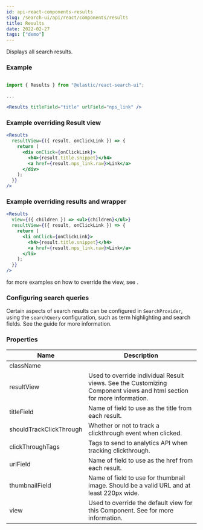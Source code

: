 ```yaml
---
id: api-react-components-results
slug: /search-ui/api/react/components/results
title: Results
date: 2022-02-27
tags: ["demo"]
---
```


Displays all search results.

### Example

```jsx

import { Results } from "@elastic/react-search-ui";

...

<Results titleField="title" urlField="nps_link" />
```

### Example overriding Result view

```jsx
<Results
  resultView={({ result, onClickLink }) => {
    return (
      <div onClick={onClickLink}>
        <h4>{result.title.snippet}</h4>
        <a href={result.nps_link.raw}>Link</a>
      </div>
    );
  }}
/>
```

### Example overriding results and wrapper

```jsx
<Results
  view={({ children }) => <ul>{children}</ul>}
  resultView={({ result, onClickLink }) => {
    return (
      <li onClick={onClickLink}>
        <h4>{result.title.snippet}</h4>
        <a href={result.nps_link.raw}>Link</a>
      </li>
    );
  }}
/>
```

for more examples on how to override the view, see <DocLink id="guides-customizing-styles-and-html" section="results-component" text="Customizing styles and HTML" />.

### Configuring search queries

Certain aspects of search results can be configured in `SearchProvider`, using the `searchQuery` configuration, such as
term highlighting and search fields. See the <DocLink
  id="api-core-configuration"
  section="search-query-queryconfig"
  text="Search Query Configuration"
/> guide
for more information.

### Properties

| Name                    | Description                                                                                                                                                                                                   |
| ----------------------- | ------------------------------------------------------------------------------------------------------------------------------------------------------------------------------------------------------------- |
| className               |                                                                                                                                                                                                               |
| resultView              | Used to override individual Result views. See the Customizing Component views and html section for more information.                                                                                          |
| titleField              | Name of field to use as the title from each result.                                                                                                                                                           |
| shouldTrackClickThrough | Whether or not to track a clickthrough event when clicked.                                                                                                                                                    |
| clickThroughTags        | Tags to send to analytics API when tracking clickthrough.                                                                                                                                                     |
| urlField                | Name of field to use as the href from each result.                                                                                                                                                            |
| thumbnailField          | Name of field to use for thumbnail image. Should be a valid URL and at least 220px wide.                                                                                                                      |
| view                    | Used to override the default view for this Component. See <DocLink id="guides-customizing-styles-and-html" section="customizing-html" text="Customization: Component views and HTML" /> for more information. |
